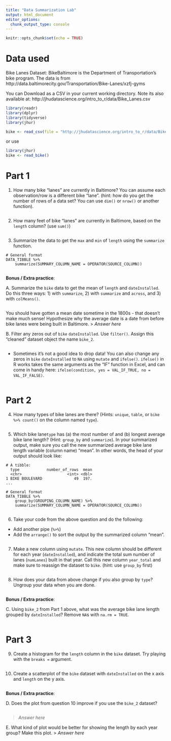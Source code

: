 ```yaml
---
title: "Data Summarization Lab"
output: html_document
editor_options: 
  chunk_output_type: console
---
```


```r
knitr::opts_chunk$set(echo = TRUE)
```

# Data used

Bike Lanes Dataset: BikeBaltimore is the Department of Transportation's bike program. 
The data is from http://data.baltimorecity.gov/Transportation/Bike-Lanes/xzfj-gyms

You can Download as a CSV in your current working directory.  Note its also available at: 	http://jhudatascience.org/intro_to_r/data/Bike_Lanes.csv 

```r
library(readr)
library(dplyr)
library(tidyverse)
library(jhur)

bike <- read_csv(file = "http://jhudatascience.org/intro_to_r/data/Bike_Lanes.csv")
```

or use 
```r
library(jhur)
bike <- read_bike()
```

# Part 1

1. How many bike "lanes" are currently in Baltimore?  You can assume each observation/row is a different bike "lane".  (hint: how do you get the number of rows of a data set? You can use `dim()` or `nrow()` or another function).
```r

```

2. How many feet of bike "lanes" are currently in Baltimore, based on the `length` column? (use `sum()`)
```r

```

3. Summarize the data to get the `max` and `min` of `length` using the `summarize` function.
```
# General format 
DATA_TIBBLE %>% 
    summarize(SUMMARY_COLUMN_NAME = OPERATOR(SOURCE_COLUMN))
```
```r

```


**Bonus / Extra practice**:

A. Summarize the `bike` data to get the mean of `length` and `dateInstalled`. Do this three ways: 1) with `summarize`, 2) with `summarize` and `across`, and 3) with `colMeans()`.
```r

```

You should have gotten a mean date sometime in the 1800s - that doesn't make much sense! Hypothesize why the average date is a date from before bike lanes were being built in Baltimore.
> _Answer here_

B. Filter any zeros out of `bike` `dateInstalled`. Use `filter()`. Assign this "cleaned" dataset object the name `bike_2`.
```r

```

* Sometimes it's not a good idea to drop data! You can also change any zeros in `bike` `dateInstalled` to `NA` using `mutate` and `ifelse()`. `ifelse()` in R works takes the same arguments as the "IF" function in Excel, and can come in handy here: `ifelse(condition, yes = VAL_IF_TRUE, no = VAL_IF_FALSE)`.
```r

```


# Part 2

4. How many types of bike lanes are there?   (Hints: `unique`, `table`, or `bike %>% count()` on the column named `type`).
```r

```

5. Which bike lane`type` has (a) the most number of and (b) longest average bike lane length? (Hint: `group_by` and `summarize`). In your summarized output, make sure you call the new summarized average bike lane length variable (column name) "mean". In other words, the head of your output should look like:
```
# A tibble: 
  type            number_of_rows  mean
  <chr>                    <int> <dbl>
1 BIKE BOULEVARD              49  197.
...
```
```
# General format 
DATA_TIBBLE %>% 
    group_by(GROUPING_COLUMN_NAME) %>% 
    summarize(SUMMARY_COLUMN_NAME = OPERATOR(SOURCE_COLUMN))
```
```r

```

6. Take your code from the above question and do the following:
- Add another pipe (`%>%`)
- Add the `arrange()` to sort the output by the summarized column "mean".
```r

```

7. Make a new column using `mutate`. This new column should be different for each year (`dateInstalled`), and indicate the total sum number of lanes (`numLanes`) built in that year. Call this new column `year_total` and make sure to reassign the dataset to `bike`. (hint: use `group_by` first)
```r

```

8. How does your data from above change if you also group by `type`? Ungroup your data when you are done.
```r

```


**Bonus / Extra practice**:

C. Using `bike_2` from Part 1 above, what was the average bike lane length grouped by `dateInstalled`? Remove `NA`s with `na.rm = TRUE`.
```r

```


# Part 3

9. Create a histogram for the `length` column in the `bike` dataset. Try playing with the `breaks =` argument.
```r

```

10. Create a scatterplot of the `bike` dataset with `dateInstalled` on the x axis and `length` on the y axis.
```r

```


**Bonus / Extra practice**:

D. Does the plot from question 10 improve if you use the `bike_2` dataset?
```r

```
> _Answer here_

E. What kind of plot would be better for showing the length by each year group? Make this plot.
> _Answer here_

```r

```
